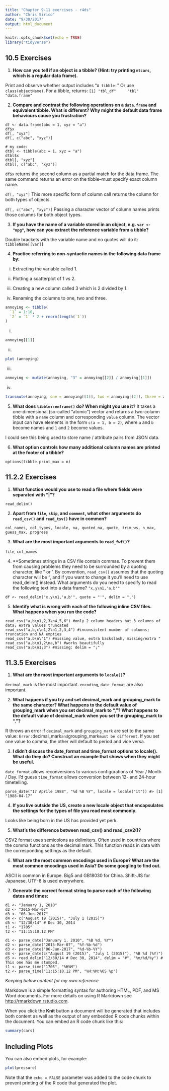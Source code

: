 ```yaml
---
title: "Chapter 9-11 exercises - r4ds"
author: "Chris Sirico"
date: "9/30/2017"
output: html_document
---
```


```r
knitr::opts_chunk$set(echo = TRUE)
library("tidyverse")
```

## 10.5 Exercises


(@) **How can you tell if an object is a tibble? (Hint: try printing `mtcars`, which is a regular data frame).**

Print and observe whether output includes "`A tibble:`"
Or use `class(objectName)`. For a tibble, returns:
```[1] "tbl_df"     "tbl"        "data.frame"```


(@) **Compare and contrast the following operations on a `data.frame` and equivalent tibble. What is different? Why might the default data frame behaviours cause you frustration?**

```
df <- data.frame(abc = 1, xyz = "a")
df$x
df[, "xyz"]
df[, c("abc", "xyz")]
```
```
# my code:
dtbl <- tibble(abc = 1, xyz = "a")
dtbl$x
dtbl[, "xyz"]
dtbl[, c("abc", "xyz")]
```

`df$x` returns the second column as a partial match for the data frame. The same command returns an error on the tibble--must specify exact column name.

`df[, "xyz"]` This more specific form of column call returns the column for both types of objects.

`df[, c("abc", "xyz")]` Passing a character vector of column names prints those columns for both object types.


(@) **If you have the name of a variable stored in an object, e.g. `var <- "mpg"`, how can you extract the reference variable from a tibble?**

Double brackets with the variable name and no quotes will do it: `tibbleName[[var]]`


(@) **Practice referring to non-syntactic names in the following data frame by:**

  i) Extracting the variable called 1.

  ii) Plotting a scatterplot of 1 vs 2.

  iii) Creating a new column called 3 which is 2 divided by 1.

  iv) Renaming the columns to one, two and three.

```r
annoying <- tibble(
  `1` = 1:10,
  `2` = `1` * 2 + rnorm(length(`1`))
)
```

  i.
```r
annoying[[1]]
```
  ii.
```r
plot (annoying)
```

  iii.
```r
annoying <- mutate(annoying, "3" = annoying[[2]] / annoying[[1]])
```
  iv.
```r
transmute(annoying, one = annoying[[1]], two = annoying[[2]], three = annoying[[3]])
```
  
(@) **What does `tibble::enframe()` do? When might you use it?**
It takes a one-dimensional (so-called "atomic") vector and returns a two-column tibble with a `name` column and corresponding `value` column. The vector input can have elements in the form `c(a = 1, b = 2)`, where `a` and `b` become names and `1` and `2` become values.

I could see this being used to store name / attribute pairs from JSON data.


(@) **What option controls how many additional column names are printed at the footer of a tibble?**

`options(tibble.print_max = n)`


## 11.2.2 Exercises

1. **What function would you use to read a file where fields were separated with
“|”?**

`read_delim()`

2. **Apart from `file`, `skip`, and `comment`, what other arguments do `read_csv()` and `read_tsv()` have in common? **

`col_names, col_types, locale, na, quoted_na, quote, trim_ws, n_max, guess_max, progress`

3. **What are the most important arguments to `read_fwf()`?**

`file`, `col_names`

4. **Sometimes strings in a CSV file contain commas. To prevent them from causing problems they need to be surrounded by a quoting character, like " or '. By convention, `read_csv()` assumes that the quoting character will be ", and if you want to change it you’ll need to use read_delim() instead. What arguments do you need to specify to read the following text into a data frame?
```"x,y\n1,'a,b'"```

```df <- read_delim("x,y\n1,'a,b'", quote = "'", delim = ",")```

5. **Identify what is wrong with each of the following inline CSV files. What happens when you run the code?**
```
read_csv("a,b\n1,2,3\n4,5,6") #only 2 column headers but 3 columns of data; extra values truncated
read_csv("a,b,c\n1,2\n1,2,3,4") #inconsistent number of columns; truncation and NA empties
read_csv("a,b\n\"1") #missing value, extra backslash, missing/extra "
read_csv("a,b\n1,2\na,b") #works beautifully
read_csv("a;b\n1;3") #missing: delim = ";"
```


## 11.3.5 Exercises

1. **What are the most important arguments to `locale()`?**

`decimal_mark` is the most important. `encoding`, `date_format` are also important.

2. **What happens if you try and set decimal_mark and grouping_mark to the same character? What happens to the default value of grouping_mark when you set decimal_mark to “,”? What happens to the default value of decimal_mark when you set the grouping_mark to “.”?**

R throws an error if `decimal_mark` and `grouping_mark` are set to the same value: `Error: `decimal_mark` and `grouping_mark` must be different`. If you set one value to comma, the other will default to period and vice versa.

3. **I didn’t discuss the date_format and time_format options to locale(). What do they do? Construct an example that shows when they might be useful.**

`date_format` allows reconversions to various configurations of Year / Month / Day. I'd guess `time_format` allows conversion between 12- and 24-hour timetelling.

```parse_date("17 Aprile 1988", "%d %B %Y", locale = locale("it"))
#> [1] "1988-04-17"```

4. **If you live outside the US, create a new locale object that encapsulates the settings for the types of file you read most commonly.**

Looks like being born in the US has provided yet perk.

5. **What’s the difference between read_csv() and read_csv2()?**

CSV2 format uses semicolons as delimiters. Often used in countries where the comma functions as the decimal mark. This function reads in data with the corresponding settings as the default.

6. **What are the most common encodings used in Europe? What are the most common encodings used in Asia? Do some googling to find out.**

ASCII is common in Europe. Big5 and GB18030 for China. Shift-JIS for Japanese. UTF-8 is used everywhere.

7. **Generate the correct format string to parse each of the following dates and times:**

```
d1 <- "January 1, 2010"
d2 <- "2015-Mar-07"
d3 <- "06-Jun-2017"
d4 <- c("August 19 (2015)", "July 1 (2015)")
d5 <- "12/30/14" # Dec 30, 2014
t1 <- "1705"
t2 <- "11:15:10.12 PM"
```

```
d1 <- parse_date("January 1, 2010", "%B %d, %Y")
d2 <- parse_date("2015-Mar-07", "%Y-%b-%d")
d3 <- parse_date("06-Jun-2017", "%d-%b-%Y")
d4 <- parse_date(c("August 19 (2015)", "July 1 (2015)"), "%B %d (%Y)")
d5 <- read_delim("12/30/14 # Dec 30, 2014", delim = "#", "%m/%d/%y") # This one has me stumped.
t1 <- parse_time("1705", "%H%M")
t2 <- parse_time("11:15:10.12 PM", "%H:%M:%OS %p")
```



*Keeping below content for my own reference*

Markdown is a simple formatting syntax for authoring HTML, PDF, and MS Word documents. For more details on using R Markdown see <http://rmarkdown.rstudio.com>.

When you click the **Knit** button a document will be generated that includes both content as well as the output of any embedded R code chunks within the document. You can embed an R code chunk like this:

```r
summary(cars)
```

## Including Plots

You can also embed plots, for example:

```r
plot(pressure)
```

Note that the `echo = FALSE` parameter was added to the code chunk to prevent printing of the R code that generated the plot.
